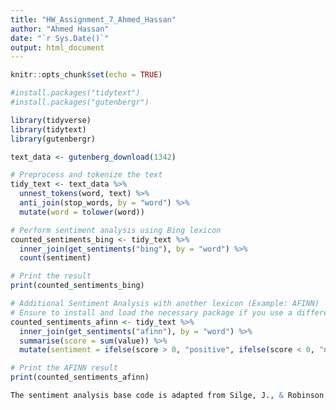 ```yaml
---
title: "HW_Assignment_7_Ahmed_Hassan"
author: "Ahmed Hassan"
date: "`r Sys.Date()`"
output: html_document
---
```


```r
knitr::opts_chunk$set(echo = TRUE)
```

```r
#install.packages("tidytext")
#install.packages("gutenbergr")

library(tidyverse)
library(tidytext)
library(gutenbergr) 

```




```r

text_data <- gutenberg_download(1342)

# Preprocess and tokenize the text
tidy_text <- text_data %>%
  unnest_tokens(word, text) %>%
  anti_join(stop_words, by = "word") %>%
  mutate(word = tolower(word))

# Perform sentiment analysis using Bing lexicon
counted_sentiments_bing <- tidy_text %>%
  inner_join(get_sentiments("bing"), by = "word") %>%
  count(sentiment)

# Print the result
print(counted_sentiments_bing)

# Additional Sentiment Analysis with another lexicon (Example: AFINN)
# Ensure to install and load the necessary package if you use a different lexicon
counted_sentiments_afinn <- tidy_text %>%
  inner_join(get_sentiments("afinn"), by = "word") %>%
  summarise(score = sum(value)) %>%
  mutate(sentiment = ifelse(score > 0, "positive", ifelse(score < 0, "negative", "neutral")))

# Print the AFINN result
print(counted_sentiments_afinn)


```


```r
The sentiment analysis base code is adapted from Silge, J., & Robinson, D. (2017). Text Mining with R: A Tidy Approach. O'Reilly Media. Available at: https://www.tidytextmining.com/sentiment.html
```
